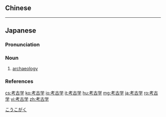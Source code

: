 {{also|考古學}}
==Chinese==
{{zh-see|考古學}}

----

==Japanese==
{{wikipedia|lang=ja}}
{{ja-kanjitab|こう|こ|がく|yomi=o}}

===Pronunciation===
{{ja-pron|こうこがく|acc=3|acc_ref=NHK,DJR,SMK5|y=ko}}

===Noun===
{{ja-noun|こうこがく|hhira=かうこがく}}

# [[archaeology]]

===References===
<references/>

[[Category:ja:Archaeology|こうこがく]]

[[cs:考古学]]
[[ko:考古学]]
[[io:考古学]]
[[it:考古学]]
[[hu:考古学]]
[[mg:考古学]]
[[ja:考古学]]
[[ro:考古学]]
[[vi:考古学]]
[[zh:考古学]]